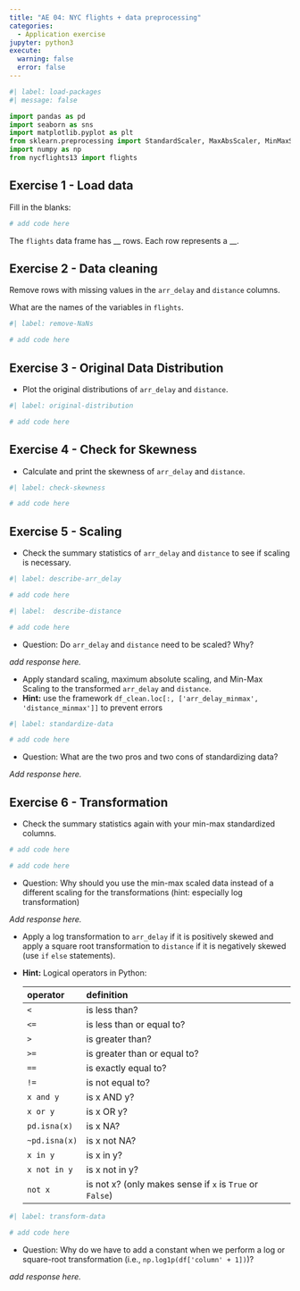 ```yaml
---
title: "AE 04: NYC flights + data preprocessing"
categories: 
  - Application exercise
jupyter: python3
execute: 
  warning: false
  error: false
---
```


```python
#| label: load-packages
#| message: false

import pandas as pd
import seaborn as sns
import matplotlib.pyplot as plt
from sklearn.preprocessing import StandardScaler, MaxAbsScaler, MinMaxScaler
import numpy as np
from nycflights13 import flights
```

## Exercise 1 - Load data

Fill in the blanks:

```python

# add code here
```

The `flights` data frame has \_\_ rows.
Each row represents a \_\_.

## Exercise 2 - Data cleaning

Remove rows with missing values in the `arr_delay` and `distance` columns.

What are the names of the variables in `flights`.

```python
#| label: remove-NaNs

# add code here
```

## Exercise 3 - Original Data Distribution

-   Plot the original distributions of `arr_delay` and `distance`.

```python
#| label: original-distribution

# add code here
```

## Exercise 4 - Check for Skewness

-   Calculate and print the skewness of `arr_delay` and `distance`.

```python
#| label: check-skewness

# add code here
```

## Exercise 5 - Scaling

-   Check the summary statistics of `arr_delay` and `distance` to see if scaling is necessary.

```python
#| label: describe-arr_delay

# add code here
```

```python
#| label:  describe-distance

# add code here
```

-   Question: Do `arr_delay` and `distance` need to be scaled? Why?

*add response here.*

-   Apply standard scaling, maximum absolute scaling, and Min-Max Scaling to the transformed `arr_delay` and `distance`.
-   **Hint:** use the framework `df_clean.loc[:, ['arr_delay_minmax', 'distance_minmax']]` to prevent errors

```python
#| label: standardize-data

# add code here
```

-   Question: What are the two pros and two cons of standardizing data?

*Add response here.*

## Exercise 6 - Transformation

-   Check the summary statistics again with your min-max standardized columns.

```python

# add code here
```

```python

# add code here
```

-   Question: Why should you use the min-max scaled data instead of a different scaling for the transformations (hint: especially log transformation)

*Add response here.*

-   Apply a log transformation to `arr_delay` if it is positively skewed and apply a square root transformation to `distance` if it is negatively skewed (use `if` `else` statements).

-   **Hint:** Logical operators in Python:

    | operator      | definition                                               |
    |:--------------|:---------------------------------------------------------|
    | `<`           | is less than?                                            |
    | `<=`          | is less than or equal to?                                |
    | `>`           | is greater than?                                         |
    | `>=`          | is greater than or equal to?                             |
    | `==`          | is exactly equal to?                                     |
    | `!=`          | is not equal to?                                         |
    | `x and y`     | is x AND y?                                              |
    | `x or y`      | is x OR y?                                               |
    | `pd.isna(x)`  | is x NA?                                                 |
    | `~pd.isna(x)` | is x not NA?                                             |
    | `x in y`      | is x in y?                                               |
    | `x not in y`  | is x not in y?                                           |
    | `not x`       | is not x? (only makes sense if `x` is `True` or `False`) |

```python
#| label: transform-data

# add code here
```

-   Question: Why do we have to add a constant when we perform a log or square-root transformation (i.e., `np.log1p(df['column' + 1])`)?

*add response here.*

